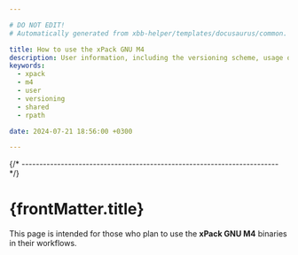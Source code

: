 ```yaml
---

# DO NOT EDIT!
# Automatically generated from xbb-helper/templates/docusaurus/common.

title: How to use the xPack GNU M4
description: User information, including the versioning scheme, usage of shared libraries, and RPATH configuration on GNU/Linux.
keywords:
  - xpack
  - m4
  - user
  - versioning
  - shared
  - rpath

date: 2024-07-21 18:56:00 +0300

---
```


<head><title>{frontMatter.title}</title></head>
<head><meta property="og:title" content={frontMatter.title}/></head>



{/* ------------------------------------------------------------------------ */}

# {frontMatter.title}

This page is intended for those who plan
to use the **xPack GNU M4** binaries in their workflows.

<Versioning/>

<LibrariesAndRpath/>

<More/>

<UseInTesting/>
